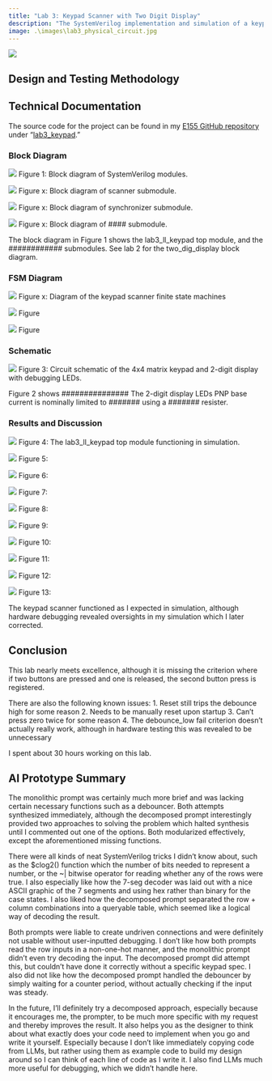 ```yaml
---
title: "Lab 3: Keypad Scanner with Two Digit Display"
description: "The SystemVerilog implementation and simulation of a keypad scanner which reads user inputs from a 4x4 matrix keypad and displays them to a 2-digit display."
image: .\images\lab3_physical_circuit.jpg
---
```

![](.\images\lab3_physical_circuit.jpg)

## Design and Testing Methodology
#####################

## Technical Documentation
The source code for the project can be found in my [E155 GitHub repository](https://github.com/lalemos1/E155-uP-labs) under “[lab3_keypad](https://github.com/lalemos1/E155-uP-labs/tree/main/lab3_keypad/fpga).”

### Block Diagram
![](.\images\lab3_block_diagram.jpg)
Figure 1: Block diagram of SystemVerilog modules.

![](.\images\.jpg)
Figure x: Block diagram of scanner submodule.

![](.\images\.jpg)
Figure x: Block diagram of synchronizer submodule.

![](.\images\.jpg)
Figure x: Block diagram of #### submodule.

The block diagram in Figure 1 shows the lab3_ll_keypad top module, and the ############ submodules. See lab 2 for the two_dig_display block diagram.

### FSM Diagram
![](.\images\lab3_scanner_fsm_diagram.jpg)
Figure x: Diagram of the keypad scanner finite state machines

![](.\images\lab3_col_fsm_diagram.jpg)
Figure 

![](.\images\lab3_digit_mem_fsm_diagram.jpg)
Figure 


### Schematic

![](.\images\lab3_schematic.jpg)
Figure 3: Circuit schematic of the 4x4 matrix keypad and 2-digit display with debugging LEDs.

Figure 2 shows ###############
The 2-digit display LEDs PNP base current is nominally limited to ####### using a ####### resister.

### Results and Discussion
 
![](.\images\lab3_ll_keypad.png)
Figure 4: The lab3_ll_keypad top module functioning in simulation.

![](.\images\scanner1.png)
Figure 5: 

![](.\images\scanner2.png)
Figure 6:  

![](.\images\scanner3.png)
Figure 7: 

![](.\images\digit_mem.png)
Figure 8: 

![](.\images\keypad_decoder.png)
Figure 9: 

![](.\images\scanner_fsm.png)
Figure 10: 

![](.\images\col_fsm.png)
Figure 11: 

![](.\images\debouncer.png)
Figure 12: 

![](.\images\counter.png)
Figure 13: 

The keypad scanner functioned as I expected in simulation, although hardware debugging revealed oversights in my simulation which I later corrected. 


## Conclusion
This lab nearly meets excellence, although it is missing the criterion where if two buttons are pressed and one is released, the second button press is registered.

There are also the following known issues:
1. Reset still trips the debounce high for some reason
2. Needs to be manually reset upon startup
3. Can't press zero twice for some reason
4. The debounce_low fail criterion doesn't actually really work, although in hardware testing this was revealed to be unnecessary

I spent about 30 hours working on this lab. 

## AI Prototype Summary
The monolithic prompt was certainly much more brief and was lacking certain necessary functions such as a debouncer. Both attempts synthesized immediately, although the decomposed prompt interestingly provided two approaches to solving the problem which halted synthesis until I commented out one of the options. Both modularized effectively, except the aforementioned missing functions.

There were all kinds of neat SystemVerilog tricks I didn't know about, such as the $clog2() function which the number of bits needed to represent a number, or the ~| bitwise operator for reading whether any of the rows were true. I also especially like how the 7-seg decoder was laid out with a nice ASCII graphic of the 7 segments and using hex rather than binary for the case states. I also liked how the decomposed prompt separated the row + column combinations into a queryable table, which seemed like a logical way of decoding the result. 

Both prompts were liable to create undriven connections and were definitely not usable without user-inputted debugging. I don't like how both prompts read the row inputs in a non-one-hot manner, and the monolithic prompt didn't even try decoding the input. The decomposed prompt did attempt this, but couldn't have done it correctly without a specific keypad spec. I also did not like how the decomposed prompt handled the debouncer by simply waiting for a counter period, without actually checking if the input was steady.

In the future, I'll definitely try a decomposed approach, especially because it encourages me, the prompter, to be much more specific with my request and thereby improves the result. It also helps you as the designer to think about what exactly does your code need to implement when you go and write it yourself. Especially because I don't like immediately copying code from LLMs, but rather using them as example code to build my design around so I can think of each line of code as I write it. I also find LLMs much more useful for debugging, which we didn't handle here.